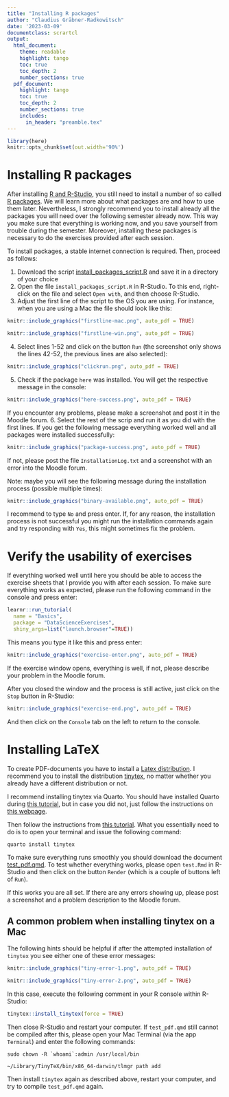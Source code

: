 ```yaml
---
title: "Installing R packages"
author: "Claudius Gräbner-Radkowitsch"
date: '2023-03-09'
documentclass: scrartcl
output: 
  html_document:
    theme: readable
    highlight: tango
    toc: true
    toc_depth: 2
    number_sections: true
  pdf_document:
    highlight: tango
    toc: true
    toc_depth: 2
    number_sections: true
    includes:
      in_header: "preamble.tex"
---
```


```r
library(here)
knitr::opts_chunk$set(out.width='90%')
```

# Installing R packages

After installing [R and R-Studio](/tutorial/installation/), you 
still need to install a number of so called [R packages](https://r-pkgs.org/).
We will learn more about what packages are and how to use them later.
Nevertheless, I strongly
recommend you to install already all the packages you will need over the
following semester already now. This way you make sure that everything is working now, 
and you save yourself from trouble during the semester. Moreover, installing 
these packages is necessary to do the exercises provided after each session.

To install packages, a stable internet connection is required. Then, proceed
as follows:

1. Download the script 
[install_packages_script.R](install_packages_script.R) and save it in a 
directory of your choice
2. Open the file `install_packages_script.R` in R-Studio. To this end, 
right-click on the file and select `Open with`, and then choose R-Studio.
3. Adjust the first line of the script to the OS you are using.
For instance, when you are using a Mac the file
should look like this:
```r
knitr::include_graphics("firstline-mac.png", auto_pdf = TRUE)
```
```r
knitr::include_graphics("firstline-win.png", auto_pdf = TRUE)
```
4. Select lines 1-52 and click on the button `Run` (the screenshot only shows
the lines 42-52, the previous lines are also selected):
```r
knitr::include_graphics("clickrun.png", auto_pdf = TRUE)
```
5. Check if the package `here` was installed. You will get the respective 
message in the console:
```r
knitr::include_graphics("here-success.png", auto_pdf = TRUE)
```

If you encounter any problems, please 
make a screenshot and post it in the Moodle forum.
6. Select the rest of the scrip and run it as you did with the first lines.
If you get the following message everything worked well and all packages
were installed successfully:
```r
knitr::include_graphics("package-success.png", auto_pdf = TRUE)
```

If not, please post the file `InstallationLog.txt` and a screenshot with an 
error into the Moodle forum.

Note: maybe you will see the following message during the installation process
(possible multiple times):

```r
knitr::include_graphics("binary-available.png", auto_pdf = TRUE)
```

I recommend to type `No` and press enter. If, for any reason, the installation
process is not successful you might run the installation commands again and 
try responding with `Yes`, this might sometimes fix the problem.

# Verify the usability of exercises

If everything worked well until here you should be able to access the 
exercise sheets that I provide you with after each session. To make sure 
everything works as expected, please run the following command in the console
and press enter:

```r
learnr::run_tutorial(
  name = "Basics", 
  package = "DataScienceExercises", 
  shiny_args=list("launch.browser"=TRUE))
```

This means you type it like this and press enter:

```r
knitr::include_graphics("exercise-enter.png", auto_pdf = TRUE)
```

If the exercise window opens, everything is well, if not, please describe your
problem in the Moodle forum.

After you closed the window and the process is still active, just click on the
`Stop` button in R-Studio:

```r
knitr::include_graphics("exercise-end.png", auto_pdf = TRUE)
```

And then click on the `Console` tab on the left to return to the console.

# Installing LaTeX

To create PDF-documents you have to install a 
[Latex distribution](https://www.latex-project.org/).
I recommend you to install the distribution
[tinytex](https://yihui.org/tinytex/),
no matter whether you already have a different distribution or not.

I recommend installing tinytex via Quarto. You should have 
installed Quarto during
[this tutorial](/tutorial/installation/), but in case you 
did not, just follow the instructions on 
[this webpage](https://quarto.org/docs/get-started/).

Then follow the instructions from [this tutorial](https://quarto.org/docs/output-formats/pdf-engine.html).
What you essentially need to do is to open your terminal and issue
the following command:

```
quarto install tinytex
```

To make sure everything runs smoothly you should download the document 
[test_pdf.qmd](test_pdf.qmd).
To test whether everything works, please open `test.Rmd` in R-Studio and then
click on the button `Render` 
(which is a couple of buttons left of `Run`).

If this works you are all set. If there are any errors showing up, please
post a screenshot and a problem description to the Moodle forum.


## A common problem when installing tinytex on a Mac

The following hints should be helpful if after the attempted installation
of `tinytex` you see either one of these error messages:

```r
knitr::include_graphics("tiny-error-1.png", auto_pdf = TRUE)
```

```r
knitr::include_graphics("tiny-error-2.png", auto_pdf = TRUE)
```

In this case, execute the following comment in your R console within
R-Studio:

```r
tinytex::install_tinytex(force = TRUE)
```

Then close R-Studio and restart your computer. If `test_pdf.qmd` still cannot be
compiled after this, please open your Mac Terminal (via the app `Terminal`)
and enter the following commands:

```
sudo chown -R `whoami`:admin /usr/local/bin

~/Library/TinyTeX/bin/x86_64-darwin/tlmgr path add
```
Then install `tinytex` again as described above, restart your computer, and
try to compile `test_pdf.qmd` again.


